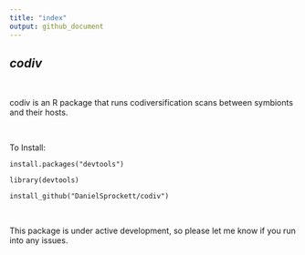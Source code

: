 ```yaml
---
title: "index"
output: github_document
---
```


## *codiv* ##

<br/>

codiv is an R package that runs codiversification scans between symbionts and their hosts.  <br/>

<br/>

To Install:

```
install.packages("devtools")

library(devtools)

install_github("DanielSprockett/codiv")
```
<br/>

This package is under active development, so please let me know if you run into any issues.
